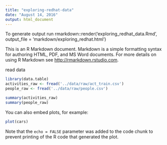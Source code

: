 ```yaml
---
title: "exploring-redhat-data"
date: "August 14, 2016"
output: html_document
---
```


To generate output run
rmarkdown::render('exploring_redhat_data.Rmd', output_file = 'markdown/exploring_redhat.html')

This is an R Markdown document. Markdown is a simple formatting syntax for authoring HTML, PDF, and MS Word documents. For more details on using R Markdown see <http://rmarkdown.rstudio.com>.

read data
```r
library(data.table)
activities_raw <- fread('../data/raw/act_train.csv')
people_raw <- fread('../data/raw/people.csv')
```

```r
summary(activities_raw)
summary(people_raw)
```


You can also embed plots, for example:

```r
plot(cars)
```

Note that the `echo = FALSE` parameter was added to the code chunk to prevent printing of the R code that generated the plot.
